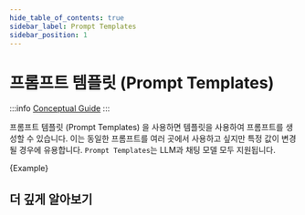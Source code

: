 ```yaml
---
hide_table_of_contents: true
sidebar_label: Prompt Templates
sidebar_position: 1
---
```



# 프롬프트 템플릿 (Prompt Templates)

:::info
[Conceptual Guide](https://docs.langchain.com/docs/components/prompts/prompt-template)
:::

프롬프트 템플릿 (Prompt Templates) 을 사용하면 템플릿을 사용하여 프롬프트를 생성할 수 있습니다. 이는 동일한 프롬프트를 여러 곳에서 사용하고 싶지만 특정 값이 변경될 경우에 유용합니다.
`Prompt Templates`는 LLM과 채팅 모델 모두 지원됩니다.

<CodeBlock language="typescript">{Example}</CodeBlock>

## 더 깊게 알아보기

<DocCardList />
